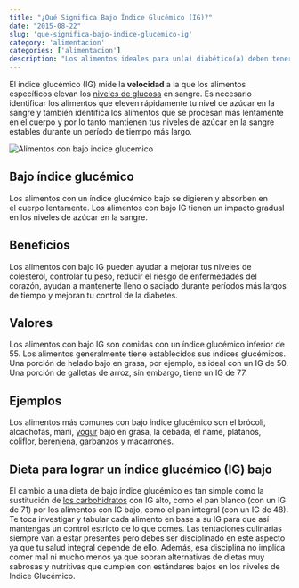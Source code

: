 ```yaml
---
title: "¿Qué Significa Bajo Índice Glucémico (IG)?"
date: "2015-08-22"
slug: 'que-significa-bajo-indice-glucemico-ig'
category: 'alimentacion'
categories: ['alimentacion']
description: "Los alimentos ideales para un(a) diabético(a) deben tener bajo IG. Aquí te explico de que se trata. ¿Qué Significa Bajo Índice Glucémico (IG)?"
---
```


El índice glucémico (IG) mide la **velocidad** a la que los alimentos específicos elevan los [niveles de glucosa](/cuanto-es-el-nivel-normal-de-glucosa/) en sangre. Es necesario identificar los alimentos que eleven rápidamente tu nivel de azúcar en la sangre y también identifica los alimentos que se procesan más lentamente en el cuerpo y por lo tanto mantienen tus niveles de azúcar en la sangre estables durante un período de tiempo más largo.

![Alimentos con bajo indice glucemico](images/que-significa-bajo-indice-glucemico.webp)

## Bajo índice glucémico

Los alimentos con un índice glucémico bajo se digieren y absorben en el cuerpo lentamente. Los alimentos con bajo IG tienen un impacto gradual en los niveles de azúcar en la sangre.

## Beneficios

Los alimentos con bajo IG pueden ayudar a mejorar tus niveles de colesterol, controlar tu peso, reducir el riesgo de enfermedades del corazón, ayudan a mantenerte lleno o saciado durante períodos más largos de tiempo y mejoran tu control de la diabetes.

## Valores

Los alimentos con bajo IG son comidas con un índice glucémico inferior de 55. Los alimentos generalmente tiene establecidos sus índices glucémicos. Una porción de helado bajo en grasa, por ejemplo, es ideal con un IG de 50. Una porción de galletas de arroz, sin embargo, tiene un IG de 77.

## Ejemplos

Los alimentos más comunes con bajo índice glucémico son el brócoli, alcachofas, maní, [yogur](/yogur-griego-en-la-dieta-diabetica/) bajo en grasa, la cebada, el ñame, plátanos, coliflor, berenjena, garbanzos y macarrones.

## Dieta para lograr un índice glucémico (IG) bajo

El cambio a una dieta de bajo índice glucémico es tan simple como la sustitución de [los carbohidratos](/que-son-carbohidratos/) con IG alto, como el pan blanco (con un IG de 71) por los alimentos con IG bajo, como el pan integral (con un IG de 48). Te toca investigar y tabular cada alimento en base a su IG para que así mantengas un control estricto de lo que comes. Las tentaciones culinarias siempre van a estar presentes pero debes ser disciplinado en este aspecto ya que tu salud integral depende de ello. Además, esa disciplina no implica comer mal ni mucho menos ya que sobran alternativas de dietas muy sabrosas y nutritivas que cumplen con estándares bajos en los niveles de Indice Glucémico.
